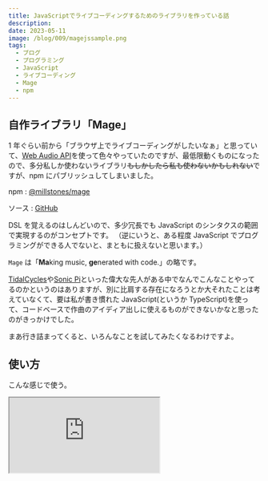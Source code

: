 ```yaml
---
title: JavaScriptでライブコーディングするためのライブラリを作っている話
description:
date: 2023-05-11
image: /blog/009/magejssample.png
tags:
  - ブログ
  - プログラミング
  - JavaScript
  - ライブコーディング
  - Mage
  - npm
---
```


## 自作ライブラリ「Mage」

1 年ぐらい前から「ブラウザ上でライブコーディングがしたいなぁ」と思っていて、[Web Audio API](https://developer.mozilla.org/ja/docs/Web/API/Web_Audio_API)を使って色々やっていたのですが、最低限動くものになったので、多分私しか使わないライブラリ~~もしかしたら私も使わないかもしれない~~ですが、npm にパブリッシュしてしまいました。

npm : [@millstones/mage](https://www.npmjs.com/package/@millstones/mage)

ソース : [GitHub](https://github.com/scriptedcity/mage)

DSL を覚えるのはしんどいので、多少冗長でも JavaScript のシンタクスの範囲で実現するのがコンセプトです。
（逆にいうと、ある程度 JavaScript でプログラミングができる人でないと、まともに扱えないと思います。）

`Mage` は「**Ma**king music, **ge**nerated with code.」の略です。

[TidalCycles](https://tidalcycles.org/)や[Sonic Pi](https://sonic-pi.net/)といった偉大な先人がある中でなんでこんなことやってるのかというのはありますが、別に比肩する存在になろうとか大それたことは考えていなくて、要は私が書き慣れた JavaScript(というか TypeScript)を使って、コードベースで作曲のアイディア出しに使えるものができないかなと思ったのがきっかけでした。

まあ行き詰まってくると、いろんなことを試してみたくなるわけですよ。

## 使い方

こんな感じで使う。

<iframe
  src="https://codesandbox.io/embed/quizzical-easley-zevxpz?fontsize=14&hidenavigation=1&theme=dark"
  style={{
    width: "100%",
    height: 500,
    border: 0,
    borderRadius: 4,
    overflow: "hidden",
  }}
  title="quizzical-easley-zevxpz"
  allow="accelerometer; ambient-light-sensor; camera; encrypted-media; geolocation; gyroscope; hid; microphone; midi; payment; usb; vr; xr-spatial-tracking"
  sandbox="allow-forms allow-modals allow-popups allow-presentation allow-same-origin allow-scripts"
/>

## 仕組み

`createMage`がこのライブラリの中心となる`mage`オブジェクトを返します。
`beatsPerCycle`は Mage 上で 1 サイクルとする拍数で、
例えば、`{ Tempo : 120, beatsPerCycle : 4 }` なら、120bpm で 4 拍が 1 サイクルになります。
後述する`cast()`メソッドは、サイクルの終わりまで呼び出しが先送りされるようになっています。色々変更されるタイミングの拍がこれ。

Mage では音源とシーケンスの 2 つの要素と組み合わせた`Spell`オブジェクトを作って、ループさせることで音を重ねていきます。

音源(`Source`)は`mage.createSynth()`または`mage.createSampler()`という Factory 関数を用意しているので、これで作ります。ただ、所定の`play()`メソッドが実装されていればなんでもいいので、[p5.js](https://p5js.org/) とか [Tone.js](https://tonejs.github.io/) とかのオブジェクトをラップしてどうにかすることもできるかもしれません(未確認)。

シーケンス(`Sequence`)は、実際のノートの配列になります。以下の型に合致するものを 1 ステップとして、`Step` の配列で定義します。

```ts
export type Step = {
  noteNumber: number | number[]; // 配列の場合は同時に鳴る
  volume: number;
  duration: number;
};
```

ただ、これを地道に書いてたら音が鳴る前に日が暮れてしまうので、`createSequence()`という関数を用意しています。これは、スケール(`scale`)とパターン(`pattern`)からシーケンスを作る関数です。

- スケールは MIDI ノートナンバーの配列です。例えば、C4 を根音とする CMaj7 の構成音であれば`[60, 64, 67, 71]`になります。

- パターンは Mage で唯一ちょっと DSL っぽい部分で、各ステップの内容を文字リテラルで決められるようになっています。

  - `0-9`と `a-f` はスケール中のインデックスを 16 進数表記で指定するもので、例えばスケールが`[60, 64, 67, 71]`の時、`0`は`60`、`1`なら`64`になります。
    - つまり、1 スケールで使える音程は 16 種類まで。
      - 7 音 2 オクターブでほとんど埋まってしまうので、これは何か別途対策を考えるかもしれない
  - スペース(` `)は休符を表します。
  - ピリオド(`.`)は、休符でない直前のステップを繰り返します。
  - 疑問符(`?`)はスケールの中からランダムに 1 音選びます。
  - ハイフン(`-`)は直前の音の長さを 2 倍にして、そのステップ自体は音を鳴らしません。
  - 大カッコ(`[]`)は連符です。当該ステップの中でカッコ内の音を等間隔で鳴らします。
    - 例えば、`"000[00]"`とすると、4 拍のシーケンスで、最後だけ 1 拍に 2 回音が鳴ります。
      - 四つ打ちキックの「ドン|ドン|ドン|ドド」というやつです。
        - 入れ子にすることもできます。
  - 中カッコ(`{}`)は和音です。カッコ内の音を同時に鳴らします。
    - つまり、`"{0123}"`は CMaj7 のコードに、`"[0123]"`は CMaj7 のアルペジオになります。
    - 中カッコは入れ子にすることはできず、中カッコの中で出てきたカッコ類は全て無視されます。

スケールとパターンを組み合わせてシーケンスを作るので、パターンが同じでもスケールを差し替えることができます。例えば、`"{0123}"`はスケールが`[60, 64, 67, 71]`なら CMaj7 になりますが、`[62, 65, 69, 72]`なら Dm7 になります。ここが Mage の肝心です。

`Source`と`Sequence`が準備できたところで、これを`mage.cast()`することで、いよいよ音が鳴ります。
`spell`には名前が必要になります。トラック名とかフレーズ名みたいなもので、同じ名前で後から cast すると上書きします。これはライブコーディングを想定した仕様のつもり。

`props`には`sound`,`sequence`,`duration`を渡す必要がありますが、sound は音源`Source`そのものではなく、`Source`を返す**関数**を、sequence も同様に、シーケンス(`Step`の配列)を返す**関数**を渡します。これらの関数には引数として`{ cycles, beats, loopCount }`が渡されるのですが、要は曲の進み具合や、に応じて音色やフレーズが変わるようにできます。

- `cycles`は開始してからのサイクル数
- `beats`はサイクル内の何拍目かを示す数
- `loopCount`は、その`Spell`が何回実行されてるかを示す数
  - なので、 繰り返しのたびにフレーズを変えたり、拍に応じて音色を変えたりできます。

これも Mage のもう一つの肝の部分です。

`duration` は`Spell`の長さを拍数で指定します。これは Mage 本体の`beatsPerCycle`とは無関係で、この長さをシーケンスのステップで等分して鳴らします。なので、5 連符とか 7 連符のようなリズムを組み合わせた複雑なポリリズムや、フレーズごとに長さが違うポリメーターが簡単に実現できます。やってみるとわかりますが、すぐに**わけわかんなくなります**。

これも Mage の肝と言っていいでしょう。~~一体いくつ肝があるんだ。~~

いろいろ命名が整理しきれない感はありますが、構成要素としてはこんな感じです。

## 問題点

デモ用に CodeSandbox にコードを書きましたが、これリアルタイムで書くの大変すぎるな。
専用のスニペット集みたいなのをエディタ上で呼び出せるようにしないと厳しそう。

## API ドキュメント

未整備。

- TSDoc は ChatGPT に書いてもらったので、もし使おうという奇特な御仁がいればリポジトリの`docs`フォルダを参照のこと。
  - せいぜい私しか使わないと思うので、あんまり整備するモチベーションがない。

## 今後

- エフェクターの実装と、ビジュアライズ用のインターフェイスを追加したい。
- Mage だけ独立してライブラリ化しているけど、元々はブラウザでライブコーディングできる Web アプリとして開発中の「**Nimbus**」の副産物です。

  - Nimbus もある程度動かせる状態になったら、そのうち Vercel あたりでホストする予定。

- ちなみに、2022 年 4 月にツイートしたこれは、その Nimbus の前身。

  <blockquote class="twitter-tweet">
    <p lang="ja" dir="ltr">
      Web Audio
      API使ってブラウザオンリーで音楽のライブコーディングできないかなと思って、2ヶ月ぐらい前からせっせとこんなものを作っている{" "}
      <a href="https://t.co/BiTNL4gLFl">pic.twitter.com/BiTNL4gLFl</a>
    </p>
    &mdash; millstones / ミルストーンズ (@millstones) <a href="https://twitter.com/millstones/status/1516801909457227779?ref_src=twsrc%5Etfw">April 20, 2022</a>
  </blockquote> <script
    async
    src="https://platform.twitter.com/widgets.js"
    charset="utf-8"
  ></script>

  - この頃はライブラリと Web アプリを区別してなくて、これ全体が「Mage」だった。
    - その後、ライブラリを「Mage」、 Web アプリを「Cauldron」として切り分けたのだが、ごちゃごちゃしてわけわかんなくなったので、全部捨てて書き直しました。
